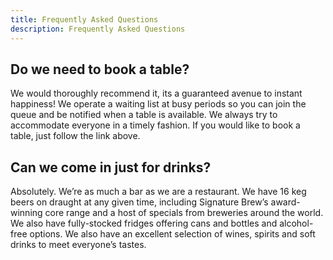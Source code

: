 ```yaml
---
title: Frequently Asked Questions
description: Frequently Asked Questions
---
```


## Do we need to book a table?

We would thoroughly recommend it, its a guaranteed avenue to instant happiness! We operate a waiting list at busy periods so you can join the queue and be notified when a table is available. We always try to accommodate everyone in a timely fashion. If you would like to book a table, just follow the link above.

## Can we come in just for drinks?

Absolutely. We’re as much a bar as we are a restaurant. We have 16 keg beers on draught at any given time, including Signature Brew’s award-winning core range and a host of specials from breweries around the world. We also have fully-stocked fridges offering cans and bottles and alcohol-free options. We also have an excellent selection of wines, spirits and soft drinks to meet everyone’s tastes.
